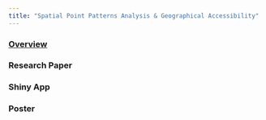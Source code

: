 ```yaml
---
title: "Spatial Point Patterns Analysis & Geographical Accessibility"
---
```



### [Overview](overview.html)

### Research Paper

### Shiny App

### Poster
